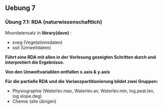 
## Uebung 7

### Übung 7.1: RDA (naturwissenschaftlich)

Moordatensatz in **library(dave)** :

- sveg (Vegetationsdaten)
- ssit (Umweltdaten)

**Führt eine RDA mit allen in der Vorlesung gezeigten Schritten durch und interpretiert die Ergebnisse.**

**Von den Umweltvariablen entfallen x.axis & y.axis**

**Für die partielle RDA und die Varianzpartitionierung bildet zwei Gruppen:**

- Physiographie (Waterlev.max, Waterlev.av, Waterlev.min, log.peat.lev, log
  slope.deg)
- Chemie (alle übrigen)